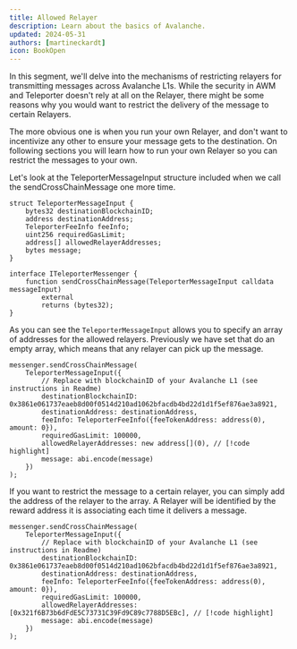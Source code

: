 ```yaml
---
title: Allowed Relayer
description: Learn about the basics of Avalanche.
updated: 2024-05-31
authors: [martineckardt]
icon: BookOpen
---
```


In this segment, we'll delve into the mechanisms of restricting relayers for transmitting messages across Avalanche L1s. While the security in AWM and Teleporter doesn't rely at all on the Relayer, there might be some reasons why you would want to restrict the delivery of the message to certain Relayers. 

The more obvious one is when you run your own Relayer, and don't want to incentivize any other to ensure your message gets to the destination. On following sections you will learn how to run your own Relayer so you can restrict the messages to your own.

Let's look at the TeleporterMessageInput structure included when we call the sendCrossChainMessage one more time.

```solidity
struct TeleporterMessageInput {
    bytes32 destinationBlockchainID;
    address destinationAddress;
    TeleporterFeeInfo feeInfo;
    uint256 requiredGasLimit;
    address[] allowedRelayerAddresses;
    bytes message;
}

interface ITeleporterMessenger {
    function sendCrossChainMessage(TeleporterMessageInput calldata messageInput)
        external
        returns (bytes32);
}
```

As you can see the `TeleporterMessageInput` allows you to specify an array of addresses for the allowed relayers. Previously we have set that do an empty array, which means that any relayer can pick up the message.

```solidity
messenger.sendCrossChainMessage( 
    TeleporterMessageInput({
        // Replace with blockchainID of your Avalanche L1 (see instructions in Readme)
        destinationBlockchainID: 0x3861e061737eaeb8d00f0514d210ad1062bfacdb4bd22d1d1f5ef876ae3a8921,
        destinationAddress: destinationAddress, 
        feeInfo: TeleporterFeeInfo({feeTokenAddress: address(0), amount: 0}),
        requiredGasLimit: 100000,
        allowedRelayerAddresses: new address[](0), // [!code highlight]
        message: abi.encode(message)
    })
);
```

If you want to restrict the message to a certain relayer, you can simply add the address of the relayer to the array. A Relayer will be identified by the reward address it is associating each time it delivers a message.

```solidity
messenger.sendCrossChainMessage( 
    TeleporterMessageInput({
        // Replace with blockchainID of your Avalanche L1 (see instructions in Readme)
        destinationBlockchainID: 0x3861e061737eaeb8d00f0514d210ad1062bfacdb4bd22d1d1f5ef876ae3a8921,
        destinationAddress: destinationAddress, 
        feeInfo: TeleporterFeeInfo({feeTokenAddress: address(0), amount: 0}),
        requiredGasLimit: 100000,
        allowedRelayerAddresses: [0x321f6B73b6dFdE5C73731C39Fd9C89c7788D5EBc], // [!code highlight]
        message: abi.encode(message)
    })
);
```